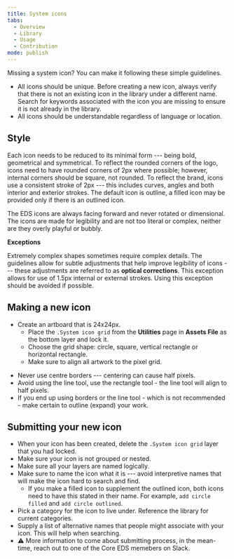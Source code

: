 ```yaml
---
title: System icons
tabs:
  - Overview
  - Library
  - Usage
  - Contribution
mode: publish
---
```



Missing a system icon? You can make it following these simple guidelines. 

* All icons should be unique. Before creating a new icon, always verify that there is not an existing icon in the library under a different name. Search for keywords associated with the icon you are missing to ensure it is not already in the library. 
* All icons should be understandable regardless of language or location. 


## Style

Each icon needs to be reduced to its minimal form --- being bold, geometrical and symmetrical. To reflect the rounded corners of the logo, icons need to have rounded corners of 2px where possible; however, internal corners should be square, not rounded. To reflect the brand, icons use a consistent stroke of 2px --- this includes curves, angles and both interior and exterior strokes. The default icon is outline, a filled icon may be provided only if there is an outlined icon.

The EDS icons are always facing forward and never rotated or dimensional. The icons are made for legibility and are not too literal or complex, neither are they overly playful or bubbly.


**Exceptions**

Extremely complex shapes sometimes require complex details. The guidelines allow for subtle adjustments that help improve legibility of icons --- these adjustments are referred to as **optical corrections**. This exception allows for use of 1.5px internal or external strokes. Using this exception should be avoided if possible. 


## Making a new icon

* Create an artboard that is 24x24px. 
  * Place the `.System icon grid` from the **Utilities** page in **Assets File** as the bottom layer and lock it. 
  * Choose the grid shape: circle, square, vertical rectangle or horizontal rectangle.
  * Make sure to align all artwork to the pixel grid.

<FigmaImage url="https://www.figma.com/file/BQjYMxdSdgRkdhKTDDU7L4KU/Assets?node-id=1204%3A6840" />

* Never use centre borders --- centering can cause half pixels. 
* Avoid using the line tool, use the rectangle tool - the line tool will align to half pixels. 
* If you end up using borders or the line tool - which is not recommended - make certain to outline (expand) your work. 


## Submitting your new icon

* When your icon has been created, delete the `.System icon grid` layer that you had locked.
* Make sure your icon is not grouped or nested. 
* Make sure all your layers are named logically. 
* Make sure to name the icon what it is --- avoid interpretive names that will make the icon hard to search and find. 
  * If you make a filled icon to supplement the outlined icon, both icons need to have this stated in their name. For example, `add circle filled` and `add circle outlined`.
* Pick a category for the icon to live under. Reference the library for current categories.
* Supply a list of alternative names that people might associate with your icon. This will help when searching.
* :warning: More information to come about submitting process, in the mean-time, reach out to one of the Core EDS memebers on Slack.

